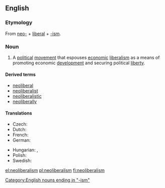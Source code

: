 ==English==
{{wikipedia}}

===Etymology===
From [[neo-]] + [[liberal]] + [[-ism]].

===Noun===
{{en-noun|-}}

# A [[political]] [[movement]] that espouses [[economic]] [[liberalism]] as a means of promoting economic [[development]] and securing political [[liberty]].

====Derived terms====
* [[neoliberal]]
* [[neoliberalist]]
* [[neoliberalistic]]
* [[neoliberally]]

====Translations====
{{trans-top|political movement}}
* Czech: {{t-|cs|neoliberalizmus|m}}
* Dutch: {{t|nl|neoliberalisme|n}}
* French: {{t+|fr|néolibéralisme|m}}
* German: {{t+|de|Neoliberalismus|m}}
{{trans-mid}}
* Hungarian: {{t|hu|neoliberalizmus}}, {{t|hu|újliberalizmus}}
* Polish: {{t|pl|neoliberalizm|m}}
* Swedish: {{t|sv|nyliberalism|n}}
{{trans-bottom}}

[[Category:English nouns ending in "-ism"]]

[[el:neoliberalism]]
[[pl:neoliberalism]]
[[fi:neoliberalism]]